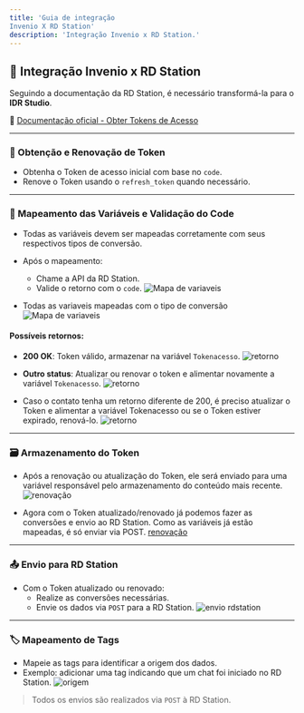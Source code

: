 ```yaml
---
title: 'Guia de integração
Invenio X RD Station'
description: 'Integração Invenio x RD Station.'
---
```


## 🤝 Integração Invenio x RD Station

Seguindo a documentação da RD Station, é necessário transformá-la para o **IDR Studio**.

🔗 [Documentação oficial - Obter Tokens de Acesso](https://developers.rdstation.com/reference/obter-tokens-acesso)

---

### 🔐 Obtenção e Renovação de Token

- Obtenha o Token de acesso inicial com base no `code`.
- Renove o Token usando o `refresh_token` quando necessário.

---

### 🧩 Mapeamento das Variáveis e Validação do Code

- Todas as variáveis devem ser mapeadas corretamente com seus respectivos tipos de conversão.
- Após o mapeamento:
  - Chame a API da RD Station.
  - Valide o retorno com o `code`.
![Mapa de variaveis](https://robbublob.blob.core.windows.net/docs/mapvariaveis.png)

- Todas as variaveis mapeadas com o tipo de conversão
![Mapa de variaveis](https://robbublob.blob.core.windows.net/docs/varmapeadas.png)
#### Possíveis retornos:

- **200 OK**: Token válido, armazenar na variável `Tokenacesso`.
 ![retorno](https://robbublob.blob.core.windows.net/docs/retorno1.png) 
- **Outro status**: Atualizar ou renovar o token e alimentar novamente a variável `Tokenacesso`.
![retorno](https://robbublob.blob.core.windows.net/docs/retorno2.png) 

- Caso o contato tenha um retorno diferente de 200, é preciso atualizar o Token e
alimentar a variável Tokenacesso ou se o Token estiver expirado, renová-lo.
![retorno](https://robbublob.blob.core.windows.net/docs/retorno3.png) 
---

### 🗃️ Armazenamento do Token

- Após a renovação ou atualização do Token, ele será enviado para uma variável responsável pelo armazenamento do conteúdo mais recente.
![renovação](https://robbublob.blob.core.windows.net/docs/renovacao.png)

- Agora com o Token atualizado/renovado já podemos fazer as conversões e
envio ao RD Station. Como as variáveis já estão mapeadas, é só enviar via POST.
[renovação](https://robbublob.blob.core.windows.net/docs/renovacao1.png)

---

### 📤 Envio para RD Station

- Com o Token atualizado ou renovado:
  - Realize as conversões necessárias.
  - Envie os dados via `POST` para a RD Station.
![envio rdstation](https://robbublob.blob.core.windows.net/docs/enviord.png)
---

### 🏷️ Mapeamento de Tags

- Mapeie as tags para identificar a origem dos dados.
- Exemplo: adicionar uma tag indicando que um chat foi iniciado no RD Station.
![origem](https://robbublob.blob.core.windows.net/docs/origem.png)
> Todos os envios são realizados via `POST` à RD Station.

